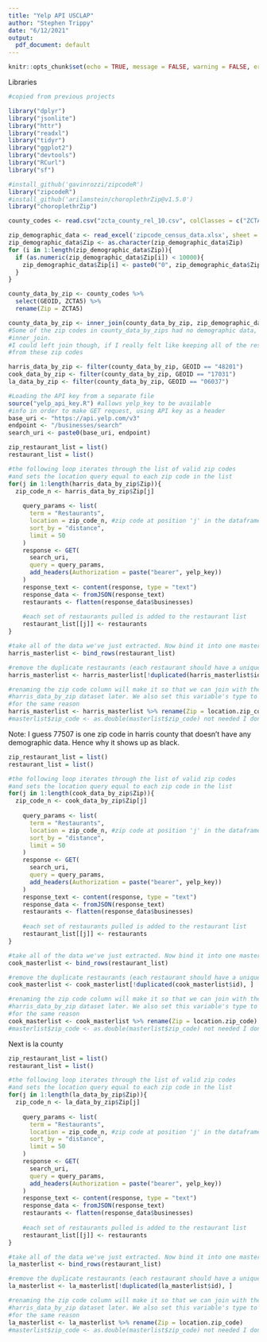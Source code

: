 ```yaml
---
title: "Yelp API USCLAP"
author: "Stephen Trippy"
date: "6/12/2021"
output: 
  pdf_document: default
---
```


```r
knitr::opts_chunk$set(echo = TRUE, message = FALSE, warning = FALSE, error = TRUE)
```

Libraries
```r
#copied from previous projects

library("dplyr")
library("jsonlite")
library("httr")
library("readxl")
library("tidyr")
library("ggplot2")
library("devtools")
library("RCurl")
library("sf")

#install_github('gavinrozzi/zipcodeR')
library("zipcodeR")
#install_github('arilamstein/choroplethrZip@v1.5.0')
library("choroplethrZip")
```

```r
county_codes <- read.csv("zcta_county_rel_10.csv", colClasses = c("ZCTA5" = "character", "STATE" = "character", "COUNTY" = "character", "GEOID" = "character")) #specifying read as character allows for first column to keep leading zeroes

```

```r
zip_demographic_data <- read_excel('zipcode_census_data.xlsx', sheet = 'nation', na = ".")
zip_demographic_data$Zip <- as.character(zip_demographic_data$Zip)
for (i in 1:length(zip_demographic_data$Zip)){
  if (as.numeric(zip_demographic_data$Zip[i]) < 10000){
    zip_demographic_data$Zip[i] <- paste0("0", zip_demographic_data$Zip[i])
  }
}
```

```r
county_data_by_zip <- county_codes %>%
  select(GEOID, ZCTA5) %>% 
  rename(Zip = ZCTA5)

county_data_by_zip <- inner_join(county_data_by_zip, zip_demographic_data, by = "Zip")
#Some of the zip codes in county_data_by_zips had no demographic data, so i decided to
#inner_join. 
#I could left join though, if I really felt like keeping all of the restaurant data
#from these zip codes

harris_data_by_zip <- filter(county_data_by_zip, GEOID == "48201")
cook_data_by_zip <- filter(county_data_by_zip, GEOID == "17031")
la_data_by_zip <- filter(county_data_by_zip, GEOID == "06037")
```

```r
#Loading the API key from a separate file
source("yelp_api_key.R") #allows yelp_key to be available
#info in order to make GET request, using API key as a header
base_uri <- "https://api.yelp.com/v3"
endpoint <- "/businesses/search"
search_uri <- paste0(base_uri, endpoint)
```

```r
zip_restaurant_list = list()
restaurant_list = list()

#the following loop iterates through the list of valid zip codes
#and sets the location query equal to each zip code in the list
for(j in 1:length(harris_data_by_zip$Zip)){
  zip_code_n <- harris_data_by_zip$Zip[j]
  
    query_params <- list(
      term = "Restaurants",
      location = zip_code_n, #zip code at position 'j' in the dataframe
      sort_by = "distance",
      limit = 50
    )
    response <- GET(
      search_uri, 
      query = query_params, 
      add_headers(Authorization = paste("bearer", yelp_key))
    )
    response_text <- content(response, type = "text")
    response_data <- fromJSON(response_text)
    restaurants <- flatten(response_data$businesses)
  
    #each set of restaurants pulled is added to the restaurant list
    restaurant_list[[j]] <- restaurants
}
```

```r
#take all of the data we've just extracted. Now bind it into one masterlist
harris_masterlist <- bind_rows(restaurant_list) 

#remove the duplicate restaurants (each restaurant should have a unique id)
harris_masterlist <- harris_masterlist[!duplicated(harris_masterlist$id), ]

#renaming the zip code column will make it so that we can join with the
#harris_data_by_zip dataset later. We also set this variable's type to double 
#for the same reason
harris_masterlist <- harris_masterlist %>% rename(Zip = location.zip_code) 
#masterlist$zip_code <- as.double(masterlist$zip_code) not needed I don't think..
```

Note: I guess 77507 is one zip code in harris county that doesn't have any demographic data. Hence why it shows up as black. 

```r
zip_restaurant_list = list()
restaurant_list = list()

#the following loop iterates through the list of valid zip codes
#and sets the location query equal to each zip code in the list
for(j in 1:length(cook_data_by_zip$Zip)){
  zip_code_n <- cook_data_by_zip$Zip[j]
  
    query_params <- list(
      term = "Restaurants",
      location = zip_code_n, #zip code at position 'j' in the dataframe
      sort_by = "distance",
      limit = 50
    )
    response <- GET(
      search_uri, 
      query = query_params, 
      add_headers(Authorization = paste("bearer", yelp_key))
    )
    response_text <- content(response, type = "text")
    response_data <- fromJSON(response_text)
    restaurants <- flatten(response_data$businesses)
  
    #each set of restaurants pulled is added to the restaurant list
    restaurant_list[[j]] <- restaurants
}
```

```r
#take all of the data we've just extracted. Now bind it into one masterlist
cook_masterlist <- bind_rows(restaurant_list) 

#remove the duplicate restaurants (each restaurant should have a unique id)
cook_masterlist <- cook_masterlist[!duplicated(cook_masterlist$id), ]

#renaming the zip code column will make it so that we can join with the
#harris_data_by_zip dataset later. We also set this variable's type to double 
#for the same reason
cook_masterlist <- cook_masterlist %>% rename(Zip = location.zip_code) 
#masterlist$zip_code <- as.double(masterlist$zip_code) not needed I don't think..
```

Next is la county
```r
zip_restaurant_list = list()
restaurant_list = list()

#the following loop iterates through the list of valid zip codes
#and sets the location query equal to each zip code in the list
for(j in 1:length(la_data_by_zip$Zip)){
  zip_code_n <- la_data_by_zip$Zip[j]
  
    query_params <- list(
      term = "Restaurants",
      location = zip_code_n, #zip code at position 'j' in the dataframe
      sort_by = "distance",
      limit = 50
    )
    response <- GET(
      search_uri, 
      query = query_params, 
      add_headers(Authorization = paste("bearer", yelp_key))
    )
    response_text <- content(response, type = "text")
    response_data <- fromJSON(response_text)
    restaurants <- flatten(response_data$businesses)
  
    #each set of restaurants pulled is added to the restaurant list
    restaurant_list[[j]] <- restaurants
}
```

```r
#take all of the data we've just extracted. Now bind it into one masterlist
la_masterlist <- bind_rows(restaurant_list) 

#remove the duplicate restaurants (each restaurant should have a unique id)
la_masterlist <- la_masterlist[!duplicated(la_masterlist$id), ]

#renaming the zip code column will make it so that we can join with the
#harris_data_by_zip dataset later. We also set this variable's type to double 
#for the same reason
la_masterlist <- la_masterlist %>% rename(Zip = location.zip_code) 
#masterlist$zip_code <- as.double(masterlist$zip_code) not needed I don't think..
```
